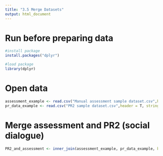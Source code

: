 ---
title: "3.5 Merge Datasets"
output: html_document
---

# Run before preparing data
```{r}
#install package
install.packages("dplyr")

#load package
library(dplyr)
```

# Open data
```{r}
assessment_example <- read.csv("Manual assessment sample dataset.csv",header = T, stringsAsFactors = F)
pr_data_example <- read.csv("PR2 sample dataset.csv",header = T, stringsAsFactors = F)
```

# Merge assessment and PR2 (social dialogue)
```{r}
PR2_and_assessment <- inner_join(assessment_example, pr_data_example, by = c('Factory.Assessed.ID'='organization_id', 'Factory.Assessed.Name'='organization_name', 'Cycle'='cycle_number'))
```